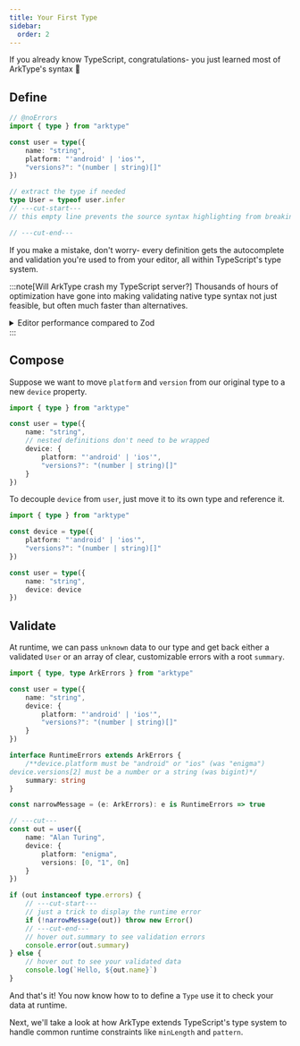 ```yaml
---
title: Your First Type
sidebar:
  order: 2
---
```



If you already know TypeScript, congratulations- you just learned most of ArkType's syntax 🎉

## Define

```ts
// @noErrors
import { type } from "arktype"

const user = type({
	name: "string",
	platform: "'android' | 'ios'",
	"versions?": "(number | string)[]"
})

// extract the type if needed
type User = typeof user.infer
// ---cut-start---
// this empty line prevents the source syntax highlighting from breaking

// ---cut-end---
```

If you make a mistake, don't worry- every definition gets the autocomplete and validation you're used to from your editor, all within TypeScript's type system.

:::note[Will ArkType crash my TypeScript server?]
Thousands of hours of optimization have gone into making validating native type syntax not just feasible, but often much faster than alternatives.

<details>
	<summary>Editor performance compared to Zod</summary>
	<TypeBenchmarksGraph />
</details>
:::

## Compose

Suppose we want to move `platform` and `version` from our original type to a new `device` property.

```ts
import { type } from "arktype"

const user = type({
	name: "string",
	// nested definitions don't need to be wrapped
	device: {
		platform: "'android' | 'ios'",
		"versions?": "(number | string)[]"
	}
})
```

To decouple `device` from `user`, just move it to its own type and reference it.

```ts
import { type } from "arktype"

const device = type({
	platform: "'android' | 'ios'",
	"versions?": "(number | string)[]"
})

const user = type({
	name: "string",
	device: device
})
```

## Validate

At runtime, we can pass `unknown` data to our type and get back either a validated `User` or an array of clear, customizable errors with a root `summary`.

```ts
import { type, type ArkErrors } from "arktype"

const user = type({
	name: "string",
	device: {
		platform: "'android' | 'ios'",
		"versions?": "(number | string)[]"
	}
})

interface RuntimeErrors extends ArkErrors {
	/**device.platform must be "android" or "ios" (was "enigma")
device.versions[2] must be a number or a string (was bigint)*/
	summary: string
}

const narrowMessage = (e: ArkErrors): e is RuntimeErrors => true

// ---cut---
const out = user({
	name: "Alan Turing",
	device: {
		platform: "enigma",
		versions: [0, "1", 0n]
	}
})

if (out instanceof type.errors) {
	// ---cut-start---
	// just a trick to display the runtime error
	if (!narrowMessage(out)) throw new Error()
	// ---cut-end---
	// hover out.summary to see validation errors
	console.error(out.summary)
} else {
	// hover out to see your validated data
	console.log(`Hello, ${out.name}`)
}
```

And that's it! You now know how to to define a `Type` use it to check your data at runtime.

Next, we'll take a look at how ArkType extends TypeScript's type system to handle common runtime constraints like `minLength` and `pattern`.
